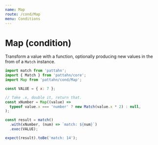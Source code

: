 ```yaml
---
name: Map
route: /cond/Map
menu: Conditions
---
```


# Map (condition)

Transform a value with a function, optionally producing new values in the from of a
`Match` instance.

```js
import match from 'pattahn';
import { Match } from 'pattahn/core';
import Map from 'pattahn/cond/Map';

const VALUE = { x: 7 };

// Take .x, double it, return that.
const xNumber = Map((value) =>
  typeof value.x === 'number' ? new Match(value.x * 2) : null,
);

const result = match()
  .with(xNumber, (num) => `match: ${num}`)
  .exec(VALUE);

expect(result).toBe('match: 14');
```
